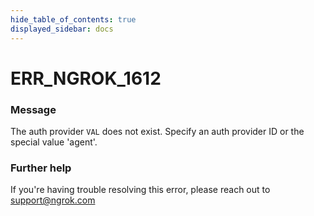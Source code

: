 ```yaml
---
hide_table_of_contents: true
displayed_sidebar: docs
---
```



# ERR_NGROK_1612

### Message

The auth provider `VAL` does not exist. Specify an auth provider ID or the special value 'agent'.

<ErrorDetails error="err_ngrok_1612" />

### Further help

If you're having trouble resolving this error, please reach out to [support@ngrok.com](mailto:support@ngrok.com?subject=Help%20with%20ERR_NGROK_1612)
